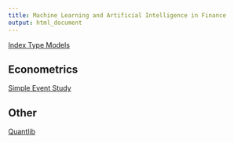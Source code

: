 ```yaml
---
title: Machine Learning and Artificial Intelligence in Finance
output: html_document
---
```


[Index Type Models](https://financial-education.github.io/ML_Index_Models/)


## Econometrics

[Simple Event Study](https://financial-education.github.io/simple_event_study/)


## Other

[Quantlib](https://financial-education.github.io/quantlib_intro/)
